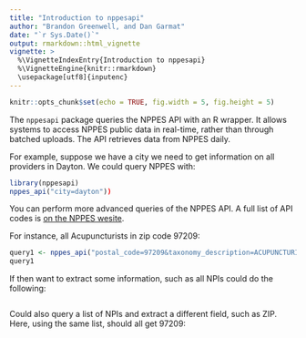 ```yaml
---
title: "Introduction to nppesapi"
author: "Brandon Greenwell, and Dan Garmat"
date: "`r Sys.Date()`"
output: rmarkdown::html_vignette
vignette: >
  %\VignetteIndexEntry{Introduction to nppesapi}
  %\VignetteEngine{knitr::rmarkdown}
  \usepackage[utf8]{inputenc}
---
```


```r
knitr::opts_chunk$set(echo = TRUE, fig.width = 5, fig.height = 5)
```

The `nppesapi` package queries the NPPES API with an R wrapper. It allows systems to access NPPES public data in real-time, rather than through batched uploads. The API retrieves data from NPPES daily. 


For example, suppose we have a city we need to get information on all providers in Dayton. We could query NPPES with:

```r
library(nppesapi)
nppes_api("city=dayton"))
```

You can perform more advanced queries of the NPPES API. A full list of API codes is [on the NPPES wesite](https://npiregistry.cms.hhs.gov/registry/help-api). 

For instance, all Acupuncturists in zip code 97209:

```r
query1 <- nppes_api("postal_code=97209&taxonomy_description=ACUPUNCTURIST"))
query1
```

If then want to extract some information, such as all NPIs could do the following:
```r

```

Could also query a list of NPIs and extract a different field, such as ZIP. Here, using the same list, should all get 97209:

```r

```

